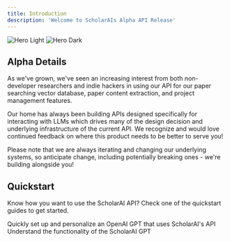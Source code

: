 ```yaml
---
title: Introduction
description: 'Welcome to ScholarAIs Alpha API Release'
---
```


<img
  className="block dark:hidden"
  src="/images/hero-light.svg"
  alt="Hero Light"
/>
<img
  className="hidden dark:block"
  src="/images/hero-dark.svg"
  alt="Hero Dark"
/>

## Alpha Details

As we've grown, we've seen an increasing interest from both non-developer researchers and indie hackers in using our API for our paper searching vector database, paper content extraction, and project management features.

Our home has always been building APIs designed specifically for interacting with LLMs which drives many of the design decision and underlying infrastructure of the current API. We recognize and would love continued feedback on where this product needs to be better to serve you!

Please note that we are always iterating and changing our underlying systems, so anticipate change, including potentially breaking ones - we're building alongside you!

## Quickstart

Know how you want to use the ScholarAI API? Check one of the quickstart guides to get started.

<CardGroup cols={2}>
  <Card
    title="I want to make my own GPT, no code"
    icon="spray-can-sparkles"
    href="/make-a-gpt"
  >
    Quickly set up and personalize an OpenAI GPT that uses ScholarAI's API
  </Card>
  <Card
    title="Build with the API"
    icon="screwdriver-wrench"
    href="/api-reference/introduction"
  >
    Understand the functionality of the ScholarAI GPT
  </Card>
</CardGroup>
